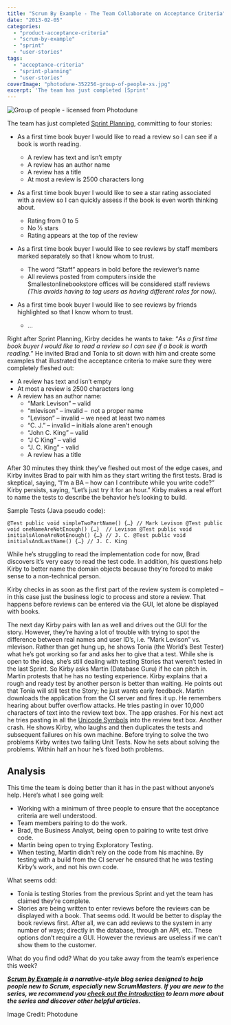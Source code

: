 ```yaml
---
title: "Scrum By Example - The Team Collaborate on Acceptance Criteria"
date: "2013-02-05"
categories: 
  - "product-acceptance-criteria"
  - "scrum-by-example"
  - "sprint"
  - "user-stories"
tags: 
  - "acceptance-criteria"
  - "sprint-planning"
  - "user-stories"
coverImage: "photodune-352256-group-of-people-xs.jpg"
excerpt: 'The team has just completed [Sprint'
---
```


![Group of people - licensed from Photodune](src/content/blog/scrummaster-tales-team-collaborate-acceptance-criteria/images/photodune-352256-group-of-people-xs.jpg)

The team has just completed [Sprint Planning](/blog/creating-acceptance-criteria-waiting-too-long), committing to four stories:

- As a first time book buyer I would like to read a review so I can see if a book is worth reading.
    - A review has text and isn’t empty
    - A review has an author name
    - A review has a title
    - At most a review is 2500 characters long

- As a first time book buyer I would like to see a star rating associated with a review so I can quickly assess if the book is even worth thinking about.
    - Rating from 0 to 5
    - No ½ stars
    - Rating appears at the top of the review

- As a first time book buyer I would like to see reviews by staff members marked separately so that I know whom to trust.
    - The word “Staff” appears in bold before the reviewer’s name
    - All reviews posted from computers inside the Smallestonlinebookstore offices will be considered staff reviews _(This avoids having to tag users as having different roles for now)._

- As a first time book buyer I would like to see reviews by friends highlighted so that I know whom to trust.
    - …

Right after Sprint Planning, Kirby decides he wants to take: “_As a first time book buyer I would like to read a review so I can see if a book is worth reading._” He invited Brad and Tonia to sit down with him and create some examples that illustrated the acceptance criteria to make sure they were completely fleshed out:

- A review has text and isn’t empty
- At most a review is 2500 characters long
- A review has an author name:
    - “Mark Levison” – valid
    - “mlevison” – invalid –  not a proper name
    - “Levison” – invalid – we need at least two names
    - “C. J.” – invalid – initials alone aren’t enough
    - “John C. King” – valid
    - “J C King” – valid
    - “J. C. King” - valid
    - A review has a title

After 30 minutes they think they’ve fleshed out most of the edge cases, and Kirby invites Brad to pair with him as they start writing the first tests. Brad is skeptical, saying, “I’m a BA – how can I contribute while you write code?” Kirby persists, saying, “Let’s just try it for an hour.” Kirby makes a real effort to name the tests to describe the behavior he’s looking to build.

Sample Tests (Java pseudo code):

`@Test public void simpleTwoPartName() {…} // Mark Levison @Test public void oneNameAreNotEnough() {…}  // Levison @Test public void initialsAloneAreNotEnough() {…} // J. C. @Test public void initialsAndLastName() {…} // J. C. King`

While he’s struggling to read the implementation code for now, Brad discovers it’s very easy to read the test code. In addition, his questions help Kirby to better name the domain objects because they’re forced to make sense to a non-technical person.

Kirby checks in as soon as the first part of the review system is completed – in this case just the business logic to process and store a review. That happens before reviews can be entered via the GUI, let alone be displayed with books.

The next day Kirby pairs with Ian as well and drives out the GUI for the story. However, they’re having a lot of trouble with trying to spot the difference between real names and user ID’s, i.e. “Mark Levison” vs. mlevison. Rather than get hung up, he shows Tonia (the World’s Best Tester) what he’s got working so far and asks her to give that a test. While she is open to the idea, she’s still dealing with testing Stories that weren’t tested in the last Sprint. So Kirby asks Martin (Database Guru) if he can pitch in. Martin protests that he has no testing experience. Kirby explains that a rough and ready test by another person is better than waiting. He points out that Tonia will still test the Story; he just wants early feedback. Martin downloads the application from the CI server and fires it up. He remembers hearing about buffer overflow attacks. He tries pasting in over 10,000 characters of text into the review text box. The app crashes. For his next act he tries pasting in all the [Unicode Symbols](external:https://en.wikipedia.org/wiki/Unicode_symbols) into the review text box. Another crash. He shows Kirby, who laughs and then duplicates the tests and subsequent failures on his own machine. Before trying to solve the two problems Kirby writes two failing Unit Tests. Now he sets about solving the problems. Within half an hour he’s fixed both problems.

## Analysis

This time the team is doing better than it has in the past without anyone’s help. Here’s what I see going well:

- Working with a minimum of three people to ensure that the acceptance criteria are well understood.
- Team members pairing to do the work.
- Brad, the Business Analyst, being open to pairing to write test drive code.
- Martin being open to trying Exploratory Testing.
- When testing, Martin didn’t rely on the code from his machine. By testing with a build from the CI server he ensured that he was testing Kirby’s work, and not his own code.

What seems odd:

- Tonia is testing Stories from the previous Sprint and yet the team has claimed they’re complete.
- Stories are being written to enter reviews before the reviews can be displayed with a book. That seems odd. It would be better to display the book reviews first. After all, we can add reviews to the system in any number of ways; directly in the database, through an API, etc. These options don’t require a GUI. However the reviews are useless if we can’t show them to the customer.

What do you find odd? What do you take away from the team’s experience this week?

_**[Scrum by Example](/blog/category/scrum-by-example) is a narrative-style blog series designed to help people new to Scrum, especially new ScrumMasters. If you are new to the series, we recommend you [check out the introduction](/blog/scrum-by-example) to learn more about the series and discover other helpful articles.**_

Image Credit: Photodune
